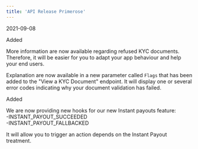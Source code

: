 ```yaml
---
title: 'API Release Primerose'  
---
```

<span class="date">2021-09-08</span>  
  
  
<div class="pill pill-green">Added</div>  
  

More information are now available regarding refused KYC documents. Therefore, it will be easier for you to adapt your app behaviour and help your end users.  

Explanation are now available in a new parameter called `Flags` that has been added to the "View a KYC Document" endpoint. It will display one or several error codes indicating why your document validation has failed.   
<div class="pill pill-green">Added</div>  
  

We are now providing new hooks for our new Instant payouts feature:  
-INSTANT_PAYOUT_SUCCEEDED  
-INSTANT_PAYOUT_FALLBACKED  

It will allow you to trigger an action depends on the Instant Payout treatment.